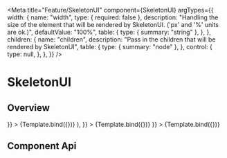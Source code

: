 
<Meta
  title="Feature/SkeletonUI"
  component={SkeletonUI}
  argTypes={{
    width: {
      name: "width",
      type: { required: false },
      description:
        "Handling the size of the element that will be rendered by SkeletonUI. ('px' and '%' units are ok.)",
      defaultValue: "100%",
      table: {
        type: { summary: "string" },
      },
    },
    children: {
      name: "children",
      description: "Pass in the children that will be rendered by SkeletonUI",
      table: {
        type: { summary: "node" },
      },
      control: {
        type: null,
      },
    },
  }}
/>

# SkeletonUI

## Overview


<Canvas>
  <Story
    name="Rectangle"
    args={{ children: <div style={{ width: "200px", height: "50px" }} /> }}
  >
    {Template.bind({})}
  </Story>
</Canvas>

<Canvas>
  <Story
    name="Circle"
    args={{
      children: (
        <div style={{ width: "50px", height: "50px", borderRadius: "50%" }} />
      ),
    }}
  >
    {Template.bind({})}
  </Story>
</Canvas>

<Canvas>
  <Story
    name="Text"
    args={{ children: <div style={{ width: "100%", height: "16px" }} /> }}
  >
    {Template.bind({})}
  </Story>
</Canvas>

## Component Api

<ArgsTable story="Rectangle" />
